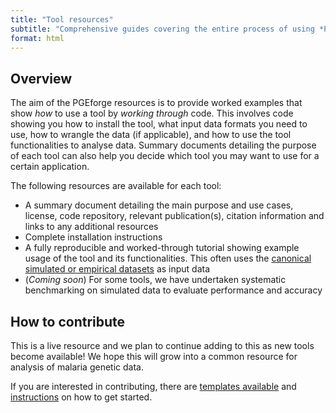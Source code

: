 ```yaml
---
title: "Tool resources"
subtitle: "Comprehensive guides covering the entire process of using *Plasmodium* genomic analysis tools"
format: html
---
```


## Overview
The aim of the PGEforge resources is to provide worked examples that show *how* to use a tool by *working through* code. This involves code showing you how to install the tool, what input data formats you need to use, how to wrangle the data (if applicable), and how to use the tool functionalities to analyse data. Summary documents detailing the purpose of each tool can also help you decide which tool you may want to use for a certain application.

The following resources are available for each tool:

- A summary document detailing the main purpose and use cases, license, code repository, relevant publication(s), citation information and links to any additional resources
- Complete installation instructions
- A fully reproducible and worked-through tutorial showing example usage of the tool and its functionalities. This often uses the [canonical simulated or empirical datasets](data_description.qmd) as input data
- (*Coming soon*) For some tools, we have undertaken systematic benchmarking on simulated data to evaluate performance and accuracy 

## How to contribute

This is a live resource and we plan to continue adding to this as new tools become available! We hope this will grow into a common resource for analysis of malaria genetic data. 

If you are interested in contributing, there are [templates available](https://mrc-ide.github.io/PGEforge/tutorials/Template/Template_background.html) and [instructions](how_to_contribute.qmd) on how to get started. 